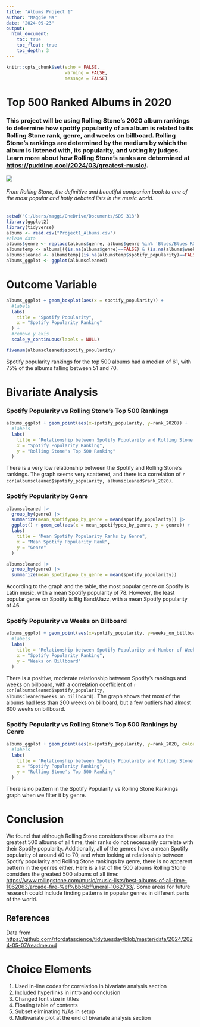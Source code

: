 ---
title: "Albums Project 1"
author: "Maggie Ma"
date: "2024-09-23"
output: 
  html_document:
    toc: true
    toc_float: true
    toc_depth: 3
---

```{r setup, include=FALSE}
knitr::opts_chunk$set(echo = FALSE,
                      warning = FALSE,
                      message = FALSE)
```

# Top 500 Ranked Albums in 2020

### This project will be using Rolling Stone's 2020 album rankings to determine how spotify popularity of an album is related to its Rolling Stone rank, genre, and weeks on billboard. Rolling Stone's rankings are determined by the medium by which the album is listened with, its popularity, and voting by judges. Learn more about how Rolling Stone's ranks are determined at <https://pudding.cool/2024/03/greatest-music/>.

![](https://m.media-amazon.com/images/I/71P21Y5PckL._AC_UF350,350_QL50_.jpg)

###### From *Rolling Stone*, the definitive and beautiful companion book to one of the most popular and hotly debated lists in the music world.

```{r}
setwd("C:/Users/maggi/OneDrive/Documents/SDS 313")
library(ggplot2)
library(tidyverse)
albums <- read.csv("Project1_Albums.csv")
#clean data
albums$genre <- replace(albums$genre, albums$genre %in% 'Blues/Blues ROck', 'Blues/Blues Rock')
albumstemp <- albums[((is.na(albums$genre)==FALSE) & (is.na(albums$weeks_on_billboard)==FALSE)),]
albumscleaned <- albumstemp[(is.na(albumstemp$spotify_popularity)==FALSE),]
albums_ggplot <- ggplot(albumscleaned)
```

# Outcome Variable

```{r}
albums_ggplot + geom_boxplot(aes(x = spotify_popularity)) +
  #labels
  labs(
    title = "Spotify Popularity",
    x = "Spotify Popularity Ranking"
  ) +
  #remove y axis
  scale_y_continuous(labels = NULL)
```

```{r, results=FALSE}
fivenum(albumscleaned$spotify_popularity)
```

Spotify popularity rankings for the top 500 albums had a median of 61, with 75% of the albums falling between 51 and 70.

# Bivariate Analysis

### Spotify Popularity vs Rolling Stone's Top 500 Rankings

```{r}
albums_ggplot + geom_point(aes(x=spotify_popularity, y=rank_2020)) +
  #labels
  labs(
    title = "Relationship between Spotify Popularity and Rolling Stone's Top 500 Rankings",
    x = "Spotify Popularity Ranking",
    y = "Rolling Stone's Top 500 Ranking"
  )
```

There is a very low relationship between the Spotify and Rolling Stone's rankings. The graph seems very scattered, and there is a correlation of `r cor(albumscleaned$spotify_popularity, albumscleaned$rank_2020)`.

### Spotify Popularity by Genre

```{r}
albumscleaned |>
  group_by(genre) |>
  summarize(mean_spotifypop_by_genre = mean(spotify_popularity)) |>
  ggplot() + geom_col(aes(x = mean_spotifypop_by_genre, y = genre)) +
  labs(
    title = "Mean Spotify Popularity Ranks by Genre",
    x = "Mean Spotify Popularity Rank",
    y = "Genre"
  )
```

```{r, results=FALSE}
albumscleaned |>
  group_by(genre) |>
  summarize(mean_spotifypop_by_genre = mean(spotify_popularity))
```

According to the graph and the table, the most popular genre on Spotify is Latin music, with a mean Spotify popularity of 78. However, the least popular genre on Spotify is Big Band/Jazz, with a mean Spotify popularity of 46.

### Spotify Popularity vs Weeks on Billboard

```{r}
albums_ggplot + geom_point(aes(x=spotify_popularity, y=weeks_on_billboard)) +
  #labels
  labs(
    title = "Relationship between Spotify Popularity and Number of Weeks on Billboard",
    x = "Spotify Popularity Ranking",
    y = "Weeks on Billboard"
  )
```

There is a positive, moderate relationship between Spotify's rankings and weeks on billboard, with a correlation coefficient of `r cor(albumscleaned$spotify_popularity, albumscleaned$weeks_on_billboard)`. The graph shows that most of the albums had less than 200 weeks on billboard, but a few outliers had almost 600 weeks on billboard.

### Spotify Popularity vs Rolling Stone's Top 500 Rankings by Genre

```{r}
albums_ggplot + geom_point(aes(x=spotify_popularity, y=rank_2020, color=genre)) +
  #labels
  labs(
    title = "Relationship between Spotify Popularity and Rolling Stone's Top 500 Rankings",
    x = "Spotify Popularity Ranking",
    y = "Rolling Stone's Top 500 Ranking"
  )
```

There is no pattern in the Spotify Popularity vs Rolling Stone Rankings graph when we filter it by genre.

# Conclusion

We found that although Rolling Stone considers these albums as the greatest 500 albums of all time, their ranks do not necessarily correlate with their Spotify popularity. Additionally, all of the genres have a mean Spotify popularity of around 40 to 70, and when looking at relationship between Spotify popularity and Rolling Stone rankings by genre, there is no apparent pattern in the genres either. Here is a list of the 500 albums Rolling Stone considers the greatest 500 albums of all time: <https://www.rollingstone.com/music/music-lists/best-albums-of-all-time-1062063/arcade-fire-%ef%bb%bffuneral-1062733/>. Some areas for future research could include finding patterns in popular genres in different parts of the world.

## References

Data from <https://github.com/rfordatascience/tidytuesday/blob/master/data/2024/2024-05-07/readme.md>

# Choice Elements

1.  Used in-line codes for correlation in bivariate analysis section
2.  Included hyperlinks in intro and conclusion
3.  Changed font size in titles
4.  Floating table of contents
5.  Subset eliminating N/As in setup
6.  Multivariate plot at the end of bivariate analysis section
